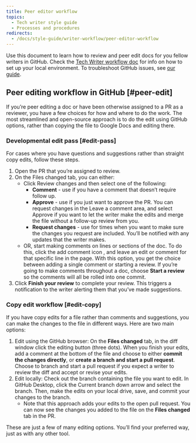 ```yaml
---
title: Peer editor workflow
topics:
  - Tech writer style guide
  - Processes and procedures
redirects: 
  - /docs/style-guide/writer-workflow/peer-editor-workflow
---
```


Use this document to learn how to review and peer edit docs for you fellow writers in GitHub. Check the [Tech Writer workflow doc](/docs/style-guide/writer-workflow/tech-writer-workflow/) for info on how to set up your local environment. To troubleshoot GitHub issues, see [our guide](/docs/style-guide/writer-workflow/github-troubleshooting/).

## Peer editing workflow in GitHub [#peer-edit]

If you’re peer editing a doc or have been otherwise assigned to a PR as a reviewer, you have a few choices for how and where to do the work. The most streamlined and open-source approach is to do the edit using GitHub options, rather than copying the file to Google Docs and editing there. 

### Developmental edit pass [#edit-pass]

For cases where you have questions and suggestions rather than straight copy edits, follow these steps.

1. Open the PR that you’re assigned to review.
2. On the Files changed tab, you can either:
    - Click Review changes and then select one of the following:
      - **Comment** - use if you have a comment that doesn’t require follow up.
      - **Approve** - use if you just want to approve the PR. You can request changes in the Leave a comment area, and select Approve if you want to let the writer make the edits and merge the file without a follow-up review from you.
      - **Request changes** - use for times when you want to make sure the changes you request are included. You’ll be notified with any updates that the writer makes. 
    - OR, start making comments on lines or sections of the doc. To do this, click the add comment icon , and leave an edit or comment for that specific line in the page. With this option, you get the choice between adding a single comment or starting a review. If you’re going to make comments throughout a doc, choose **Start a review** so the comments will all be rolled into one commit.
3. Click **Finish your review** to complete your review. This triggers a notification to the writer alerting them that you’ve made suggestions. 

### Copy edit workflow [#edit-copy]

If you have copy edits for a file rather than comments and suggestions, you can make the changes to the file in different ways. Here are two main options:

1. Edit using the GitHub browser: On the **Files changed** tab, in the diff window click the editing button (three dots). When you finish your edits, add a comment at the bottom of the file and choose to either **commit the changes directly**, or **create a branch and start a pull request**. Choose to branch and start a pull request if you expect a writer to review the diff and accept or revise your edits.
2. Edit locally: Check out the branch containing the file you want to edit. In GitHub Desktop, click the Current branch down arrow and select the branch. Then, make the edits on your local drive, save, and commit your changes to the branch. 
    - Note that this approach adds your edits to the open pull request. You can now see the changes you added to the file on the **Files changed** tab in the PR.

These are just a few of many editing options. You’ll find your preferred way, just as with any other tool.  





